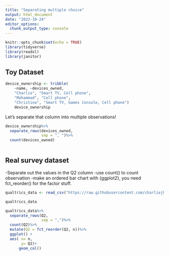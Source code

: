 ```yaml
---
title: "Separating multiple choice"
output: html_document
date: "2022-10-24"
editor_options: 
  chunk_output_type: console
---
```


```r
knitr::opts_chunk$set(echo = TRUE)
library(tidyverse)
library(readxl)
library(janitor)
```

## Toy Dataset

```r
device_ownership <- tribble( 
    ~name, ~devices_owned,  
    "Charlie", "Smart TV, Cell phone",  
    "Mohammad", "Cell phone",  
    "Christina", "Smart TV, Games Console, Cell phone")
    device_ownership
```



Let's separate that column into multiple observations!

```r
device_ownership%>%
  separate_rows(devices_owned,
                sep = ", ")%>%
  count(devices_owned)
                
```

## Real survey dataset

-Separate out the values in the Q2 column
-use count() to count observation
-make an ordered bar chart with {ggplot2}, you need
fct_reorder() for the factor stuff.


```r
qualtrics_data <- read_csv("https://raw.githubusercontent.com/charliejhadley/eng7218_data-science-for-healthcare-applications_bcu-masters/main/static/datasets/qualtrics-data.csv")
```


```r
qualtrics_data
```


```r

qualtrics_data%>%
  separate_rows(Q2,
                sep = ",")%>%
  count(Q2)%>%
  mutate(Q2 = fct_reorder(Q2, n))%>%
  ggplot() +
  aes( x= n,
       y= Q2)+
      geom_col()
          
```

